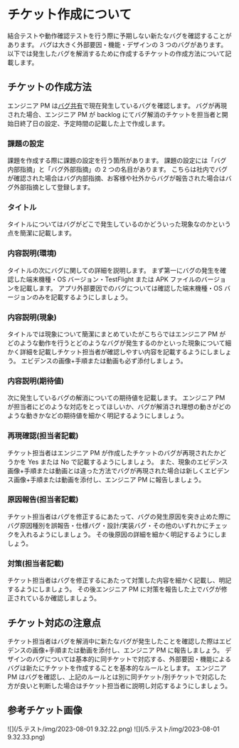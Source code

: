 # チケット作成について

結合テストや動作確認テストを行う際に予期しない新たなバグを確認することがあります。
バグは大きく外部要因・機能・デザインの 3 つのバグがあります。
以下では発生したバグを解消するために作成するチケットの作成方法について記載します。

## チケットの作成方法

エンジニア PM は[バグ共有](https://docs.page/pentagon-tokyo/ptg-quality~issue28/5.%E3%83%86%E3%82%B9%E3%83%88/%E3%83%90%E3%82%B0%E5%85%B1%E6%9C%89)で現在発生しているバグを確認します。
バグが再現された場合、エンジニア PM が backlog にてバグ解消のチケットを担当者と開始日終了日の設定、予定時間の記載した上で作成します。

### 課題の設定

課題を作成する際に課題の設定を行う箇所があります。
課題の設定には「バグ内部指摘」と「バグ外部指摘」の 2 つの名目があります。
こちらは社内でバグが確認された場合はバグ内部指摘、お客様や社外からバグが報告された場合はバグ外部指摘として登録します。

### タイトル

タイトルについてはバグがどこで発生しているのかどういった現象なのかという点を簡潔に記載します。

### 内容説明(環境)

タイトルの次にバグに関しての詳細を説明します。
まず第一にバグの発生を確認した端末機種・OS バージョン・TestFlight または APK ファイルのバージョンを記載します。
アプリ外部要因でのバグについては確認した端末機種・OS バージョンのみを記載するようにしましょう。

### 内容説明(現象)

タイトルでは現象について簡潔にまとめていたがこちらではエンジニア PM がどのような動作を行うとどのようなバグが発生するのかといった現象について細かく詳細を記載しチケット担当者が確認しやすい内容を記載するようにしましょう。
エビデンスの画像+手順または動画も必ず添付しましょう。

### 内容説明(期待値)

次に発生しているバグの解消についての期待値を記載します。
エンジニア PM が担当者にどのような対応をとってほしいか、バグが解消され理想の動きがどのような動きかなどの期待値を細かく明記するようにしましょう。

### 再現確認(担当者記載)

チケット担当者はエンジニア PM が作成したチケットのバグが再現されたかどうかを Yes または No で記載するようにしましょう。
また、現象のエビデンス画像+手順または動画とは違った方法でバグが再現された場合は新しくエビデンス画像+手順または動画を添付し、エンジニア PM に報告しましょう。

### 原因報告(担当者記載)

チケット担当者はバグを修正するにあたって、バグの発生原因を突き止めた際にバグ原因種別を誤報告・仕様バグ・設計/実装バグ・その他のいずれかにチェックを入れるようにしましょう。
その後原因の詳細を細かく明記するようにしましょう。

### 対策(担当者記載)

チケット担当者はバグを修正するにあたって対策した内容を細かく記載し、明記するようにしましょう。
その後エンジニア PM に対策を報告した上でバグが修正されているか確認しましょう。

## チケット対応の注意点

チケット担当者はバグを解消中に新たなバグが発生したことを確認した際はエビデンスの画像+手順または動画を添付し、エンジニア PM に報告しましょう。
デザインのバグについては基本的に同チケットで対応する、外部要因・機能によるバグは新たにチケットを作成することを基本的なルールとします。
エンジニア PM はバグを確認し、上記のルールとは別に同チケット/別チケットで対応した方が良いと判断した場合はチケット担当者に説明し対応するようにしましょう。

## 参考チケット画像
![](/5.テスト/img/2023-08-01 9.32.22.png)
![](/5.テスト/img/2023-08-01 9.32.33.png)
